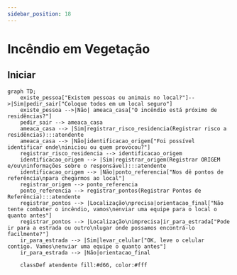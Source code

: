 ```yaml
---
sidebar_position: 18
---
```


# Incêndio em Vegetação

## Iniciar
```mermaid
graph TD;
    existe_pessoa["Existem pessoas ou animais no local?"]-->|Sim|pedir_sair["Coloque todos em um local seguro"]
    existe_pessoa -->|Não| ameaca_casa["O incêndio está próximo de residências?"]
    pedir_sair --> ameaca_casa
    ameaca_casa --> |Sim|registrar_risco_residencia(Registrar risco a residências):::atendente
    ameaca_casa --> |Não|identificacao_origem["Foi possível identificar onde\niniciou ou quem provocou?"]
    registrar_risco_residencia --> identificacao_origem
    identificacao_origem --> |Sim|registrar_origem(Registrar ORIGEM e/ou\ninformações sobre o responsável):::atendente
    identificacao_origem --> |Não|ponto_referencia["Nos dê pontos de referência\npara chegarmos ao local"]
    registrar_origem --> ponto_referencia
    ponto_referencia --> registrar_pontos(Registrar Pontos de Referência):::atendente
    registrar_pontos --> |Localização\nprecisa|orientacao_final["Não tente combater o incêndio, vamos\nenviar uma equipe para o local o quanto antes"]
    registrar_pontos --> |Localização\nimprecisa|ir_para_estrada["Pode ir para a estrada ou outro\nlugar onde possamos encontrá-lo facilmente?"]
    ir_para_estrada --> |Sim|levar_celular["OK, leve o celular contigo. Vamos\nenviar uma equipe o quanto antes"]
    ir_para_estrada --> |Não|orientacao_final

    classDef atendente fill:#d66, color:#fff
```
